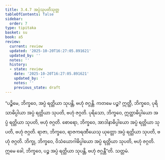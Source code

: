 ```yaml
---
title: 3.4.7 အပ္ပံသုပတိသုတ္တ
tableOfContents: false
sidebar:
  order: 7
type: tipitaka
basket: su
book: a5
review:
  current: review
  updated: '2025-10-20T16:27:05.891621'
  updated_by: ''
  notes: ''
  history:
  - state: review
    date: '2025-10-20T16:27:05.891621'
    updated_by: ''
    notes: ''
    previous_state: draft
---
```



<DynamicBreadcrumb />


<ReviewStatus review={frontmatter.review} showDetails={true} />

<HypothesisAnnotation frontmatter={frontmatter} />

<Division number="137" book="a5" e="ch" v="16" p="138">

<Paragraph number="764" book="a5">
“ပဉ္စိမေ, ဘိက္ခဝေ, အပ္ပံ ရတ္တိယာ သုပန္တိ, ဗဟုံ ဇဂ္ဂန္တိ. ကတမေ ပဉ္စ? ဣတ္ထီ, ဘိက္ခဝေ, ပုရိသာဓိပ္ပါယာ အပ္ပံ ရတ္တိယာ သုပတိ, ဗဟုံ ဇဂ္ဂတိ. ပုရိသော, ဘိက္ခဝေ, ဣတ္ထာဓိပ္ပါယော အပ္ပံ ရတ္တိယာ သုပတိ, ဗဟုံ ဇဂ္ဂတိ. စောရော, ဘိက္ခဝေ, အာဒါနာဓိပ္ပါယော အပ္ပံ ရတ္တိယာ သုပတိ, ဗဟုံ ဇဂ္ဂတိ. ရာဇာ, ဘိက္ခဝေ, ရာဇကရဏီယေသု ယုတ္တော အပ္ပံ ရတ္တိယာ သုပတိ, ဗဟုံ ဇဂ္ဂတိ. ဘိက္ခု, ဘိက္ခဝေ, ဝိသံယောဂါဓိပ္ပါယော အပ္ပံ ရတ္တိယာ သုပတိ, ဗဟုံ ဇဂ္ဂတိ. ဣမေ ခေါ, ဘိက္ခဝေ, ပဉ္စ အပ္ပံ ရတ္တိယာ သုပန္တိ, ဗဟုံ ဇဂ္ဂန္တီ”တိ.

</Paragraph>
</Division>

<Paragraph number="765" type="center" book="a5">
သတ္တမံ.
</Paragraph>